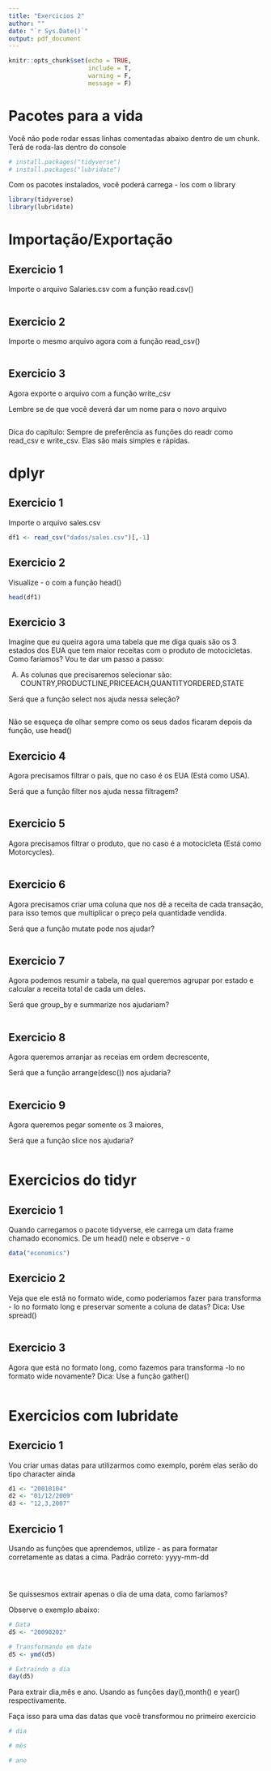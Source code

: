 ```yaml
---
title: "Exercicios 2"
author: ""
date: "`r Sys.Date()`"
output: pdf_document
---
```


```r
knitr::opts_chunk$set(echo = TRUE,
                      include = T,
                      warning = F,
                      message = F)
```

# Pacotes para a vida

Você não pode rodar essas linhas comentadas abaixo dentro de um chunk. Terá de roda-las dentro do console
```r
# install.packages("tidyverse")
# install.packages("lubridate")
```


Com os pacotes instalados, você poderá carrega - los com o library
```r
library(tidyverse)
library(lubridate)
```



# Importação/Exportação


## Exercicio 1

Importe o arquivo Salaries.csv com a função read.csv()


```r

```

## Exercicio 2 

Importe o mesmo arquivo agora com a função read_csv()

```r

```

## Exercicio 3

Agora exporte o arquivo com a função write_csv

Lembre se de que você deverá dar um nome para o novo arquivo

```r

```

Dica do capítulo: Sempre de preferência as funções do readr como read_csv e write_csv. Elas são mais simples e rápidas.


# dplyr

## Exercicio 1

Importe o arquivo sales.csv

```r
df1 <- read_csv("dados/sales.csv")[,-1]
```

## Exercicio 2 

Visualize - o com a função head()

```r
head(df1)
```

## Exercicio 3

Imagine que eu queira agora uma tabela que me diga quais são os 3 estados dos EUA que tem maior receitas com o produto de motocicletas. Como faríamos? Vou te dar um passo a passo:

A) As colunas que precisaremos selecionar são: COUNTRY,PRODUCTLINE,PRICEEACH,QUANTITYORDERED,STATE

Será que a função select nos ajuda nessa seleção?

```r

```

Não se esqueça de olhar sempre como os seus dados ficaram depois da função, use head()

## Exercicio 4 

Agora precisamos filtrar o país, que no caso é os EUA (Está como USA).

Será que a função filter nos ajuda nessa filtragem?

```r

```

## Exercicio 5

Agora precisamos filtrar o produto, que no caso é a motocicleta (Está como Motorcycles).

```r

```

## Exercicio 6 

Agora precisamos criar uma coluna que nos dê a receita de cada transação, para isso temos que multiplicar o preço pela quantidade vendida.

Será que a função mutate pode nos ajudar?

```r

```

## Exercicio 7 

Agora podemos resumir a tabela, na qual queremos agrupar por estado e calcular a receita total de cada um deles.

Será que group_by e summarize nos ajudariam?

```r

```

## Exercicio 8 

Agora queremos arranjar as receias em ordem decrescente,

Será que a função arrange(desc()) nos ajudaria?

```r

```

## Exercicio 9 

Agora queremos pegar somente os 3 maiores,

Será que a função slice nos ajudaria?

```r

```

# Exercicios do tidyr

## Exercicio 1 

Quando carregamos o pacote tidyverse, ele carrega um data frame chamado economics. De um head() nele e observe - o

```r
data("economics")

```

## Exercicio 2

Veja que ele está no formato wide, como poderiamos fazer para transforma - lo no formato long e preservar somente a coluna de datas? Dica: Use spread()

```r

```

## Exercicio 3 

Agora que está no formato long, como fazemos para transforma -lo no formato wide novamente? Dica: Use a função gather()

```r

```

# Exercicios com lubridate

## Exercicio 1

Vou criar umas datas para utilizarmos como exemplo, porém elas serão do tipo character ainda

```r
d1 <- "20010104"
d2 <- "01/12/2009"
d3 <- "12,3,2007"
```

## Exercicio 1 

Usando as funções que aprendemos, utilize - as para formatar corretamente as datas a cima. Padrão correto: yyyy-mm-dd

```r

```

```r

```

```r

```

Se quissesmos extrair apenas o dia de uma data, como faríamos?

Observe o exemplo abaixo:

```r
# Data
d5 <- "20090202"

# Transformando em date
d5 <- ymd(d5)

# Extraindo o dia
day(d5)

```

Para extrair dia,mês e ano. Usando as funções day(),month() e year() respectivamente.

Faça isso para uma das datas que você transformou no primeiro exercicio

```r
# dia

```

```r
# mês

```

```r
# ano

```








